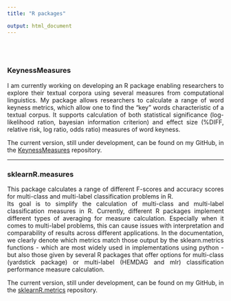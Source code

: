 ```yaml
---
title: "R packages"

output: html_document
---
```

<br>
<br>

### KeynessMeasures

<div style="text-align: justify">

I am currently working on developing an R package enabling researchers
to explore their textual corpora using several measures from 
computational linguistics. My package allows researchers to calculate a range of
word keyness metrics, which allow one to find the "key" words characteristic of
a textual corpus. It supports calculation of both statistical significance (log-likelihood ration,
bayesian information criterion) and effect size (%DIFF, relative risk, log ratio, odds ratio)
measures of word keyness.

The current version, still under development, can be found on my GitHub, in the
[KeynessMeasures](https://github.com/amacanovic/KeynessMeasures) repository.

</div>

-----------------------------


### sklearnR.measures

<div style="text-align: justify">

This package calculates a range of different F-scores and accuracy
scores for multi-class and multi-label classification problems in R.  
Its goal is to simplify the calculation of multi-class and
multi-label classification measures in R. Currently, different R packages
implement different types of averaging for measure calculation. Especially
when it comes to multi-label problems, this can cause issues with interpretation
and comparability of results across different applications.
In the documentation, we clearly denote which metrics match those output by 
the sklearn.metrics functions - which are most widely used in implementations
using python - but also those given by several R packages that offer options
for multi-class (yardstick package) or multi-label (HEMDAG and mlr) classification 
performance measure calculation. 


The current version, still under development, can be found on my GitHub, in the
[sklearnR.metrics](https://github.com/amacanovic/sklearnR.metrics) repository. 

</div>